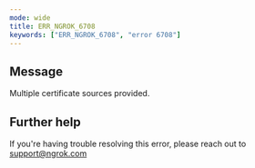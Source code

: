 ```yaml
---
mode: wide
title: ERR_NGROK_6708
keywords: ["ERR_NGROK_6708", "error 6708"]
---
```


## Message

Multiple certificate sources provided.

## Further help

If you're having trouble resolving this error, please reach out to [support@ngrok.com](mailto:support@ngrok.com?subject=Help%20with%20ERR_NGROK_6708)
